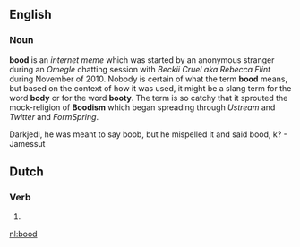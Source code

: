 ==English==
===Noun===
'''bood''' is an ''internet meme'' which was started by an anonymous stranger during an ''Omegle'' chatting session with ''Beckii Cruel aka Rebecca Flint'' during November of 2010.
Nobody is certain of what the term '''bood''' means, but based on the context of how it was used, it might be a slang term for the word '''body''' or for the word '''booty'''.
The term is so catchy that it sprouted the mock-religion of '''Boodism''' which began spreading through ''Ustream'' and ''Twitter'' and ''FormSpring''.

Darkjedi, he was meant to say boob, but he mispelled it and said  bood, k?   - Jamessut

==Dutch==
===Verb===
{{infl|nl}}

# {{nl-verb-form|n=sg|t=past|m=ind|bieden}}

[[nl:bood]]
